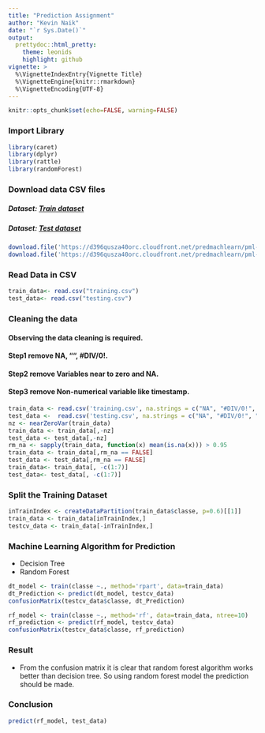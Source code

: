 ```yaml
---
title: "Prediction Assignment"
author: "Kevin Naik"
date: "`r Sys.Date()`"
output:
  prettydoc::html_pretty:
    theme: leonids
    highlight: github
vignette: >
  %\VignetteIndexEntry{Vignette Title}
  %\VignetteEngine{knitr::rmarkdown}
  %\VignetteEncoding{UTF-8}
---
```


```r
knitr::opts_chunk$set(echo=FALSE, warning=FALSE)
```


### Import Library

```r
library(caret)
library(dplyr)
library(rattle)
library(randomForest)
```

### Download data CSV files
##### Dataset: [Train dataset](https://d396qusza40orc.cloudfront.net/predmachlearn/pml-training.csv)
##### Dataset: [Test dataset](https://d396qusza40orc.cloudfront.net/predmachlearn/pml-testing.csv)
```r

download.file('https://d396qusza40orc.cloudfront.net/predmachlearn/pml-training.csv',"training.csv", quiet=FALSE)
download.file('https://d396qusza40orc.cloudfront.net/predmachlearn/pml-testing.csv',"testing.csv", quiet=FALSE)
```
### Read Data in CSV

```r
train_data<- read.csv("training.csv")
test_data<- read.csv("testing.csv")
```
### Cleaning the data
#### Observing the data cleaning is required.
#### Step1 remove NA, "", #DIV/0!.
#### Step2 remove Variables near to zero and NA.
#### Step3 remove Non-numerical variable like timestamp.

```r
train_data <- read.csv('training.csv', na.strings = c("NA", "#DIV/0!", ""))
test_data <-  read.csv('testing.csv', na.strings = c("NA", "#DIV/0!", ""))
nz <- nearZeroVar(train_data)
train_data <- train_data[,-nz]
test_data <- test_data[,-nz]
rm_na <- sapply(train_data, function(x) mean(is.na(x))) > 0.95
train_data <- train_data[,rm_na == FALSE]
test_data <- test_data[,rm_na == FALSE]
train_data<- train_data[, -c(1:7)]
test_data<- test_data[, -c(1:7)]
```
### Split the Training Dataset
```r
inTrainIndex <- createDataPartition(train_data$classe, p=0.6)[[1]]
train_data <- train_data[inTrainIndex,]
testcv_data <- train_data[-inTrainIndex,]
```
### Machine Learning Algorithm for Prediction 
* Decision Tree
* Random Forest

```r
dt_model <- train(classe ~., method='rpart', data=train_data)
dt_Prediction <- predict(dt_model, testcv_data)
confusionMatrix(testcv_data$classe, dt_Prediction)
```

```r
rf_model <- train(classe ~., method='rf', data=train_data, ntree=10)
rf_prediction <- predict(rf_model, testcv_data)
confusionMatrix(testcv_data$classe, rf_prediction)
```

### Result
* From the confusion matrix it is clear that random forest algorithm works better than decision tree. So using random forest model the prediction should be made.

### Conclusion 
```r
predict(rf_model, test_data)
```
